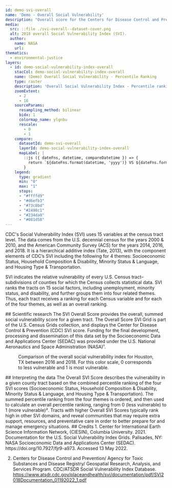 ```yaml
---
id: demo-svi-overall
name: 'Demo - Overall Social Vulnerability'
description: "Overall score for the Centers for Disease Control and Prevention (CDC) Social Vulnerability Index (SVI) gridded at a spatial resolution of 1 km"
media:
  src: ::file ./svi-overall--dataset-cover.png
  alt: 2018 overall Social Vulnerability Index (SVI).
  author:
    name: NASA
    url:
thematics:
  - environmental-justice
layers:
  - id: demo-social-vulnerability-index-overall
    stacCol: demo-social-vulnerability-index-overall
    name: (Demo) Overall Social Vulnerability - Percentile Ranking
    type: raster
    description: 'Overall Social Vulnerability Index - Percentile ranking'
    zoomExtent:
      - 2
      - 16
    sourceParams:
      resampling_method: bilinear
      bidx: 1
      colormap_name: ylgnbu
      rescale:
        - 0
        - 1
    compare:
      datasetId: demo-svi-overall
      layerId: demo-social-vulnerability-index-overall
      mapLabel: |
        ::js ({ dateFns, datetime, compareDatetime }) => {
          return `${dateFns.format(datetime, 'yyyy')} VS ${dateFns.format(compareDatetime, 'yyyy')}`;
        }
    legend:
      type: gradient
      min: "0"
      max: "1"
      stops:
      - "#ffffd9"
      - "#d6efb3"
      - "#73c8bd"
      - "#2498c1"
      - "#234da0"
      - "#081d58"
---
```


<Block>
<Prose>
CDC's Social Vulnerability Index (SVI) uses 15 variables at the census tract level. The data comes from the U.S. decennial census for the years 2000 & 2010, and the American Community Survey (ACS) for the years 2014, 2016, and 2018. It is a hierarchical additive index (Tate, 2013), with the component elements of CDC’s SVI including the following for 4 themes: Socioeconomic Status, Household Composition & Disability, Minority Status & Language, and Housing Type & Transportation.

SVI indicates the relative vulnerability of every U.S. Census tract–subdivisions of counties for which the Census collects statistical data. SVI ranks the tracts on 15 social factors, including unemployment, minority status, and disability, and further groups them into four related themes. Thus, each tract receives a ranking for each Census variable and for each of the four themes, as well as an overall ranking.
</Prose>
</Block>

<Block>
<Prose>
## Scientific research
The SVI Overall Score provides the overall, summed social vulnerability score for a given tract. The Overall Score SVI Grid is part of the U.S. Census Grids collection, and displays the Center for Disease Control & Prevention (CDC) SVI score. Funding for the final development, processing and dissemination of this data set by the Socioeconomic Data and Applications Center (SEDAC) was provided under the U.S. National Aeronautics and Space Administration (NASA)¹.
</Prose>
</Block>

<Block type='full'>
<Figure>
  <Map
    datasetId='svi-overall'
    layerId='demo-social-vulnerability-index-overall'
    dateTime='2016-01-01'
    zoom={8}
    center={[-95.37,29.76]}
    compareDateTime='2018-01-01'
  />
  <Caption
    attrAuthor='NASA'
    attrUrl='https://nasa.gov/'
  >
    Comparison of the overall social vulnerability index for Houston, TX between 2016 and 2018. For this color scale, 0 corresponds to less vulnerable and 1 is most vulnerable.
  </Caption>
</Figure>
<Prose>
## Interpreting the data
The Overall SVI Score describes the vulnerability in a given county tract based on the combined percentile ranking of the four SVI scores (Socioeconomic Status, Household Composition & Disability, Minority Status & Language, and Housing Type & Transportation). The summed percentile ranking from the four themes is ordered, and then used to calculate an overall percentile ranking, ranging from 0 (less vulnerable) to 1 (more vulnerable)². Tracts with higher Overall SVI Scores typically rank high in other SVI domains, and reveal communities that may require extra support, resources, and preventative care in order to better prepare for and manage emergency situations.
</Prose>
</Block>

<Block>
<Prose>
## Credits
1. Center for International Earth Science Information Network, (CIESIN), Columbia University. 2021. Documentation for the U.S. Social Vulnerability Index Grids. Palisades, NY: NASA Socioeconomic Data and Applications Center (SEDAC). https://doi.org/10.7927/fjr9-a973. Accessed 13 May 2022.

2. Centers for Disease Control and Prevention/ Agency for Toxic Substances and Disease Registry/ Geospatial Research, Analysis, and Services Program. CDC/ATSDR Social Vulnerability Index Database. https://www.atsdr.cdc.gov/placeandhealth/svi/documentation/pdf/SVI2018Documentation_01192022_1.pdf
</Prose>
</Block>
